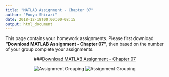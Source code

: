 ```yaml
---
title: "MATLAB Assignment - Chapter 07"
author: "Pooya Shirazi"
date: 2018-12-18T00:00:00-08:15
output: html_document
---
```


This page contains your homework assignments. Please first download **"Download MATLAB Assignment - Chapter 07"**, then based on the number of your group complete your assignments.

<center>
###[Download MATLAB Assignment - Chapter 07](file/Assignment_Chapter_07.pdf)

![Assignment Grouping](file/Assignment_Chapter_07.png)
![Assignment Grouping](file/Assignment_Chapter_07_G.png)
</center>
